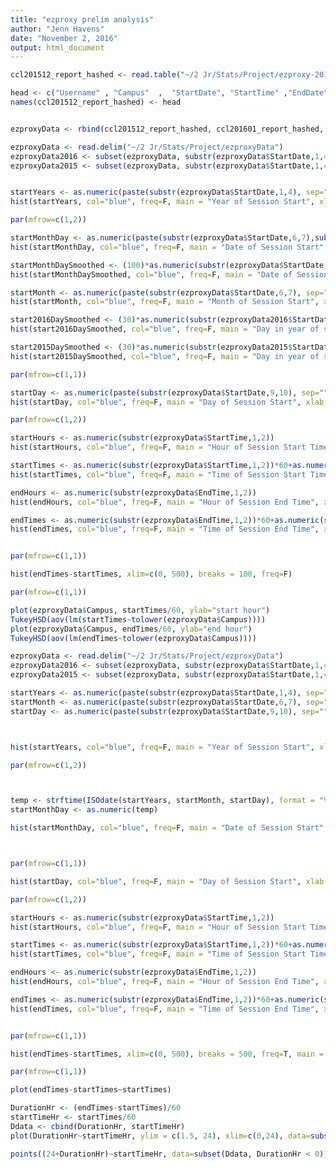 ---
title: "ezproxy prelim analysis"
author: "Jenn Havens"
date: "November 2, 2016"
output: html_document
---


```{r dataentry, echo=FALSE, eval=FALSE}
ccl201512_report_hashed <- read.table("~/2 Jr/Stats/Project/ezproxy-20161101T202855Z/ezproxy/ccl201512_report_hashed.txt", quote="\"", comment.char="", na.strings=c("NA", "NoSession", "EndDate"))

head <- c("Username" , "Campus"  ,  "StartDate", "StartTime" ,"EndDate" ,  "EndTime"  , "SessionId" ,"ipAdress" )
names(ccl201512_report_hashed) <- head


ezproxyData <- rbind(ccl201512_report_hashed, ccl201601_report_hashed, ccl201602_report_hashed, ccl201603_report_hashed, ccl201604_report_hashed, ccl201605_report_hashed, ccl201606_report_hashed, ccl201606_report_hashed)
```



```{r prelimAnalysis, echo=FALSE, eval=FALSE}
ezproxyData <- read.delim("~/2 Jr/Stats/Project/ezproxyData")
ezproxyData2016 <- subset(ezproxyData, substr(ezproxyData$StartDate,1,4)=="2016")
ezproxyData2015 <- subset(ezproxyData, substr(ezproxyData$StartDate,1,4)=="2015")


startYears <- as.numeric(paste(substr(ezproxyData$StartDate,1,4), sep=""))
hist(startYears, col="blue", freq=F, main = "Year of Session Start", xlab = "Year")

par(mfrow=c(1,2))

startMonthDay <- as.numeric(paste(substr(ezproxyData$StartDate,6,7),substr(ezproxyData$StartDate,9,10), sep=""))
hist(startMonthDay, col="blue", freq=F, main = "Date of Session Start", xlab = "Month, Day")

startMonthDaySmoothed <- (100)*as.numeric(substr(ezproxyData$StartDate,6,7))+(100/31)*as.numeric(substr(ezproxyData$StartDate,9,10))
hist(startMonthDaySmoothed, col="blue", freq=F, main = "Date of Session Start, smooted to acount for base 31 days", xlab = "Month, Day")

startMonth <- as.numeric(paste(substr(ezproxyData$StartDate,6,7), sep=""))
hist(startMonth, col="blue", freq=F, main = "Month of Session Start", xlab = "Month")

start2016DaySmoothed <- (30)*as.numeric(substr(ezproxyData2016$StartDate,6,7))+as.numeric(substr(ezproxyData2016$StartDate,9,10))
hist(start2016DaySmoothed, col="blue", freq=F, main = "Day in year of start session", xlab = "Day")

start2015DaySmoothed <- (30)*as.numeric(substr(ezproxyData2015$StartDate,6,7))+as.numeric(substr(ezproxyData2015$StartDate,9,10))
hist(start2015DaySmoothed, col="blue", freq=F, main = "Day in year of start session", xlab = "Day")

par(mfrow=c(1,1))

startDay <- as.numeric(paste(substr(ezproxyData$StartDate,9,10), sep=""))
hist(startDay, col="blue", freq=F, main = "Day of Session Start", xlab = "Day")

par(mfrow=c(1,2))

startHours <- as.numeric(substr(ezproxyData$StartTime,1,2))
hist(startHours, col="blue", freq=F, main = "Hour of Session Start Time", xlab = "Hour")

startTimes <- as.numeric(substr(ezproxyData$StartTime,1,2))*60+as.numeric(substr(ezproxyData$StartTime,4,5), sep="")
hist(startTimes, col="blue", freq=F, main = "Time of Session Start Time", xlab = "From Midnight to Midnight in 15min increments", breaks =96, axes=F, ylab = "Density")

endHours <- as.numeric(substr(ezproxyData$EndTime,1,2))
hist(endHours, col="blue", freq=F, main = "Hour of Session End Time", xlab = "Hour")

endTimes <- as.numeric(substr(ezproxyData$EndTime,1,2))*60+as.numeric(substr(ezproxyData$EndTime,4,5))
hist(endTimes, col="blue", freq=F, main = "Time of Session End Time", xlab = "From Midnight to Midnight in 15min increments", breaks =96, axes=F, ylab = "Density")


par(mfrow=c(1,1))

hist(endTimes-startTimes, xlim=c(0, 500), breaks = 100, freq=F)

par(mfrow=c(1,1))

plot(ezproxyData$Campus, startTimes/60, ylab="start hour")
TukeyHSD(aov(lm(startTimes~tolower(ezproxyData$Campus))))
plot(ezproxyData$Campus, endTimes/60, ylab="end hour")
TukeyHSD(aov(lm(endTimes~tolower(ezproxyData$Campus))))

```

```{r prelimTimeAlysis, echo=FALSE}
ezproxyData <- read.delim("~/2 Jr/Stats/Project/ezproxyData")
ezproxyData2016 <- subset(ezproxyData, substr(ezproxyData$StartDate,1,4)=="2016")
ezproxyData2015 <- subset(ezproxyData, substr(ezproxyData$StartDate,1,4)=="2015")

startYears <- as.numeric(paste(substr(ezproxyData$StartDate,1,4), sep=""))
startMonth <- as.numeric(paste(substr(ezproxyData$StartDate,6,7), sep=""))
startDay <- as.numeric(paste(substr(ezproxyData$StartDate,9,10), sep=""))



hist(startYears, col="blue", freq=F, main = "Year of Session Start", xlab = "Year")

par(mfrow=c(1,2))



temp <- strftime(ISOdate(startYears, startMonth, startDay), format = "%j")
startMonthDay <- as.numeric(temp)

hist(startMonthDay, col="blue", freq=F, main = "Date of Session Start", xlab = "Day in the Year")



par(mfrow=c(1,1))

hist(startDay, col="blue", freq=F, main = "Day of Session Start", xlab = "Day")

par(mfrow=c(1,2))

startHours <- as.numeric(substr(ezproxyData$StartTime,1,2))
hist(startHours, col="blue", freq=F, main = "Hour of Session Start Time", xlab = "Hour")

startTimes <- as.numeric(substr(ezproxyData$StartTime,1,2))*60+as.numeric(substr(ezproxyData$StartTime,4,5), sep="")
hist(startTimes, col="blue", freq=F, main = "Time of Session Start Time", xlab = "From Midnight to Midnight in 15min increments", breaks =96, axes=F, ylab = "Density")

endHours <- as.numeric(substr(ezproxyData$EndTime,1,2))
hist(endHours, col="blue", freq=F, main = "Hour of Session End Time", xlab = "Hour")

endTimes <- as.numeric(substr(ezproxyData$EndTime,1,2))*60+as.numeric(substr(ezproxyData$EndTime,4,5))
hist(endTimes, col="blue", freq=F, main = "Time of Session End Time", xlab = "From Midnight to Midnight in 15min increments", breaks =96, axes=F, ylab = "Density")


par(mfrow=c(1,1))

hist(endTimes-startTimes, xlim=c(0, 500), breaks = 500, freq=T, main = "Duration")

par(mfrow=c(1,1))

plot(endTimes-startTimes~startTimes)

```

```{r}

DurationHr <- (endTimes-startTimes)/60
startTimeHr <- startTimes/60
Ddata <- cbind(DurationHr, startTimeHr)
plot(DurationHr~startTimeHr, ylim = c(1.5, 24), xlim=c(0,24), data=subset(Ddata, DurationHr > 0))

points((24+DurationHr)~startTimeHr, data=subset(Ddata, DurationHr < 0))
```